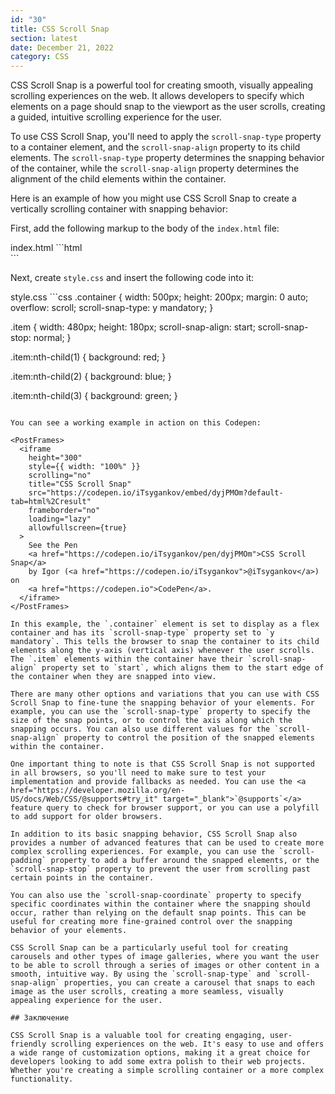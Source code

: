 ```yaml
---
id: "30"
title: CSS Scroll Snap
section: latest
date: December 21, 2022
category: CSS
---
```


CSS Scroll Snap is a powerful tool for creating smooth, visually appealing scrolling experiences on the web. It allows developers to specify which elements on a page should snap to the viewport as the user scrolls, creating a guided, intuitive scrolling experience for the user.

To use CSS Scroll Snap, you'll need to apply the `scroll-snap-type` property to a container element, and the `scroll-snap-align` property to its child elements. The `scroll-snap-type` property determines the snapping behavior of the container, while the `scroll-snap-align` property determines the alignment of the child elements within the container.

Here is an example of how you might use CSS Scroll Snap to create a vertically scrolling container with snapping behavior:

First, add the following markup to the body of the `index.html` file: 

<PostCodeHeader>
index.html
</PostCodeHeader>
```html
<div class="container">
  <div class="item"></div>
  <div class="item"></div>
  <div class="item"></div>
</div>
```

Next, create `style.css` and insert the following code into it:

<PostCodeHeader>
style.css
</PostCodeHeader>
```css
.container {
  width: 500px;
  height: 200px;
  margin: 0 auto;
  overflow: scroll;
  scroll-snap-type: y mandatory;
}

.item {
  width: 480px;
  height: 180px;
  scroll-snap-align: start;
  scroll-snap-stop: normal;
}

.item:nth-child(1) {
  background: red;
}

.item:nth-child(2) {
  background: blue;
}

.item:nth-child(3) {
  background: green;
}
```

You can see a working example in action on this Codepen:

<PostFrames>
  <iframe
    height="300"
    style={{ width: "100%" }}
    scrolling="no"
    title="CSS Scroll Snap"
    src="https://codepen.io/iTsygankov/embed/dyjPMOm?default-tab=html%2Cresult"
    frameborder="no"
    loading="lazy"
    allowfullscreen={true}
  >
    See the Pen
    <a href="https://codepen.io/iTsygankov/pen/dyjPMOm">CSS Scroll Snap</a>
    by Igor (<a href="https://codepen.io/iTsygankov">@iTsygankov</a>) on
    <a href="https://codepen.io">CodePen</a>.
  </iframe>
</PostFrames>

In this example, the `.container` element is set to display as a flex container and has its `scroll-snap-type` property set to `y mandatory`. This tells the browser to snap the container to its child elements along the y-axis (vertical axis) whenever the user scrolls. The `.item` elements within the container have their `scroll-snap-align` property set to `start`, which aligns them to the start edge of the container when they are snapped into view.

There are many other options and variations that you can use with CSS Scroll Snap to fine-tune the snapping behavior of your elements. For example, you can use the `scroll-snap-type` property to specify the size of the snap points, or to control the axis along which the snapping occurs. You can also use different values for the `scroll-snap-align` property to control the position of the snapped elements within the container.

One important thing to note is that CSS Scroll Snap is not supported in all browsers, so you'll need to make sure to test your implementation and provide fallbacks as needed. You can use the <a href="https://developer.mozilla.org/en-US/docs/Web/CSS/@supports#try_it" target="_blank">`@supports`</a> feature query to check for browser support, or you can use a polyfill to add support for older browsers.

In addition to its basic snapping behavior, CSS Scroll Snap also provides a number of advanced features that can be used to create more complex scrolling experiences. For example, you can use the `scroll-padding` property to add a buffer around the snapped elements, or the `scroll-snap-stop` property to prevent the user from scrolling past certain points in the container.

You can also use the `scroll-snap-coordinate` property to specify specific coordinates within the container where the snapping should occur, rather than relying on the default snap points. This can be useful for creating more fine-grained control over the snapping behavior of your elements.

CSS Scroll Snap can be a particularly useful tool for creating carousels and other types of image galleries, where you want the user to be able to scroll through a series of images or other content in a smooth, intuitive way. By using the `scroll-snap-type` and `scroll-snap-align` properties, you can create a carousel that snaps to each image as the user scrolls, creating a more seamless, visually appealing experience for the user.

## Заключение

CSS Scroll Snap is a valuable tool for creating engaging, user-friendly scrolling experiences on the web. It's easy to use and offers a wide range of customization options, making it a great choice for developers looking to add some extra polish to their web projects. Whether you're creating a simple scrolling container or a more complex functionality.
